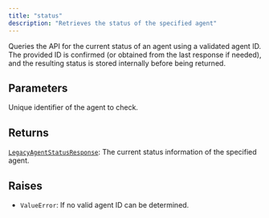 ```yaml
---
title: "status"
description: "Retrieves the status of the specified agent"
---
```




Queries the API for the current status of an agent using a validated agent ID.
The provided ID is confirmed (or obtained from the last response if needed), and the
resulting status is stored internally before being returned.



## Parameters

<ParamField path="agent_id" type="str">
  Unique identifier of the agent to check.
</ParamField>

## Returns

[`LegacyAgentStatusResponse`](../misc/legacyagentstatusresponse): The current status information of the specified agent.

## Raises

- `ValueError`: If no valid agent ID can be determined.

